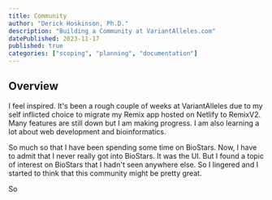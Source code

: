 ```yaml
---
title: Community
author: "Derick Hoskinson, Ph.D."
description: "Building a Community at VariantAlleles.com"
datePublished: 2023-11-17
published: true
categories: ["scoping", "planning", "documentation"]
---
```




## Overview

<LikeContainer
          postId={postId}
    userId={userId}
      />

I feel inspired. It's been a rough couple of weeks at VariantAlleles due to my self inflicted choice to migrate my Remix app hosted on Netlify to RemixV2. Many features are still down but I am making progress. I am also learning a lot about web development and bioinformatics.

So much so that I have been spending some time on BioStars. Now, I have to admit that I never really got into BioStars. It was the UI.
But I found a topic of interest on BioStars that I hadn't seen anywhere else. So I lingered and I started to think that this community might be pretty great.

So
